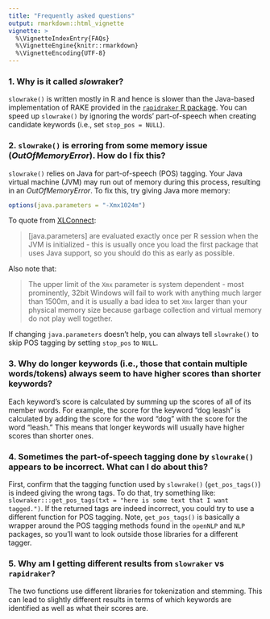 ```yaml
---
title: "Frequently asked questions"
output: rmarkdown::html_vignette
vignette: >
  %\VignetteIndexEntry{FAQs}
  %\VignetteEngine{knitr::rmarkdown}
  %\VignetteEncoding{UTF-8}
---
```


### 1. Why is it called *slow*raker?

`slowrake()` is written mostly in R and hence is slower than the Java-based implementation of RAKE provided in the [`rapidraker` R package](https://github.com/crew102/rapidraker). You can speed up `slowrake()` by ignoring the words' part-of-speech when creating candidate keywords (i.e., set `stop_pos = NULL`).

### 2. `slowrake()` is erroring from some memory issue (*OutOfMemoryError*). How do I fix this?

`slowrake()` relies on Java for part-of-speech (POS) tagging. Your Java virtual machine (JVM) may run out of memory during this process, resulting in an *OutOfMemoryError*. To fix this, try giving Java more memory:

```r
options(java.parameters = "-Xmx1024m")
```

To quote from [XLConnect](https://CRAN.R-project.org/package=XLConnect/vignettes/XLConnect.pdf):

> [java.parameters] are evaluated exactly once per R session when the JVM is initialized - this is usually once you load the first package that uses Java support, so you should do this as early as possible. 

Also note that:

> The upper limit of the `Xmx` parameter is system dependent - most prominently, 32bit Windows will fail to work with anything much larger than 1500m, and it is usually a bad idea to set `Xmx` larger than your physical memory size because garbage collection and virtual memory do not play well together.

If changing `java.parameters` doesn't help, you can always tell `slowrake()` to skip POS tagging by setting `stop_pos` to `NULL`.

### 3. Why do longer keywords (i.e., those that contain multiple words/tokens) always seem to have higher scores than shorter keywords?
 
Each keyword's score is calculated by summing up the scores of all of its member words. For example, the score for the keyword "dog leash" is calculated by adding the score for the word "dog" with the score for the word "leash." This means that longer keywords will usually have higher scores than shorter ones.

### 4. Sometimes the part-of-speech tagging done by `slowrake()` appears to be incorrect. What can I do about this?

First, confirm that the tagging function used by `slowrake()` (`get_pos_tags()`) is indeed giving the wrong tags. To do that, try something like: `slowraker:::get_pos_tags(txt = "here is some text that I want tagged.")`. If the returned tags are indeed incorrect, you could try to use a different function for POS tagging. Note, `get_pos_tags()` is basically a wrapper around the POS tagging methods found in the `openNLP` and `NLP` packages, so you'll want to look outside those libraries for a different tagger.

### 5. Why am I getting different results from `slowraker` vs `rapidraker`?

The two functions use different libraries for tokenization and stemming. This can lead to slightly different results in terms of which keywords are identified as well as what their scores are.